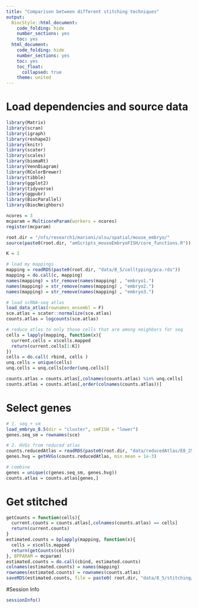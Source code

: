 ```yaml
---
title: "Comparison between different stitching techniques"
output:
  BiocStyle::html_document:
    code_folding: hide
    number_sections: yes
    toc: yes  
  html_document:
    code_folding: hide
    number_sections: yes
    toc: yes
    toc_float:
      collapsed: true
    theme: united
---
```


# Load dependencies and source data

```r

library(Matrix)
library(scran)
library(igraph)
library(reshape2)
library(knitr)
library(scater)
library(scales)
library(biomaRt)
library(VennDiagram)
library(RColorBrewer)
library(tibble)
library(ggplot2)
library(tidyverse)
library(ggpubr)
library(BiocParallel)
library(BiocNeighbors)

ncores = 3
mcparam = MulticoreParam(workers = ncores)
register(mcparam)

root.dir = "/nfs/research1/marioni/alsu/spatial/mouse_embryo/"
source(paste0(root.dir, "amScripts_mouseEmbryoFISH/core_functions.R"))

K = 1

# load my mappings
mapping = readRDS(paste0(root.dir, "data/8_5/celltyping/pca.rds"))
mapping = do.call(c, mapping)
names(mapping) = str_remove(names(mapping) , "embryo1.")
names(mapping) = str_remove(names(mapping) , "embryo2.")
names(mapping) = str_remove(names(mapping) , "embryo3.")

# load scRNA-seq atlas
load_data_atlas(rownames_ensembl = F)
sce.atlas = scater::normalize(sce.atlas)
counts.atlas = logcounts(sce.atlas) 

# reduce atlas to only those cells that are among neighbors for seq
cells = lapply(mapping, function(x){
  current.cells = x$cells.mapped
  return(current.cells[1:K])
})
cells = do.call( rbind, cells )
unq.cells = unique(cells)
unq.cells = unq.cells[order(unq.cells)]

counts.atlas = counts.atlas[,colnames(counts.atlas) %in% unq.cells]
counts.atlas = counts.atlas[,order(colnames(counts.atlas))]

```

# Select genes

```r

# 1. seq + sm
load_embryo_8.5(dir = "cluster", smFISH = "lower")
genes.seq_sm = rownames(sce)

# 2. HVGs from reduced atlas
counts.reducedAtlas = readRDS(paste0(root.dir, "data/reducedAtlas/E8_25__E8_5/counts.rds"))
genes.hvg = getHVGs(counts.reducedAtlas, min.mean = 1e-3)

# combine
genes = unique(c(genes.seq_sm, genes.hvg))
counts.atlas = counts.atlas[genes,]


```

# Get stitched

```r

getCounts = function(cells){
  current.counts = counts.atlas[,colnames(counts.atlas) == cells]
  return(current.counts)
}
estimated.counts = bplapply(mapping, function(x){
  cells = x$cells.mapped
  return(getCounts(cells)) 
}, BPPARAM = mcparam) 
estimated.counts = do.call(cbind, estimated.counts)
colnames(estimated.counts) = names(mapping)
rownames(estimated.counts) = rownames(counts.atlas)
saveRDS(estimated.counts, file = paste0( root.dir, "data/8_5/stitching/compareMetrics/nn_1.rds"))

```

#Session Info

```r
sessionInfo()
```
